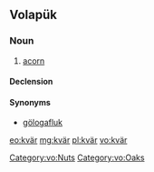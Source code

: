 ==Volapük==

===Noun===
{{vo-noun}}

# [[acorn]]

====Declension====
{{vo-decl-noun}}

====Synonyms====
* [[gölogafluk]]

[[Category:vo:Nuts]]
[[Category:vo:Oaks]]

[[eo:kvär]]
[[mg:kvär]]
[[pl:kvär]]
[[vo:kvär]]